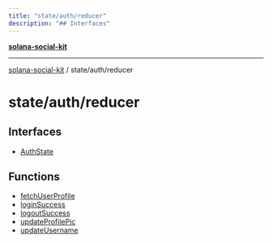 ```yaml
---
title: "state/auth/reducer"
description: "## Interfaces"
---
```


[**solana-social-kit**](../../../README.mdx)

***

[solana-social-kit](../../../README.mdx) / state/auth/reducer

# state/auth/reducer

## Interfaces

- [AuthState](interfaces/AuthState.mdx)

## Functions

- [fetchUserProfile](functions/fetchUserProfile.mdx)
- [loginSuccess](functions/loginSuccess.mdx)
- [logoutSuccess](functions/logoutSuccess.mdx)
- [updateProfilePic](functions/updateProfilePic.mdx)
- [updateUsername](functions/updateUsername.mdx)
